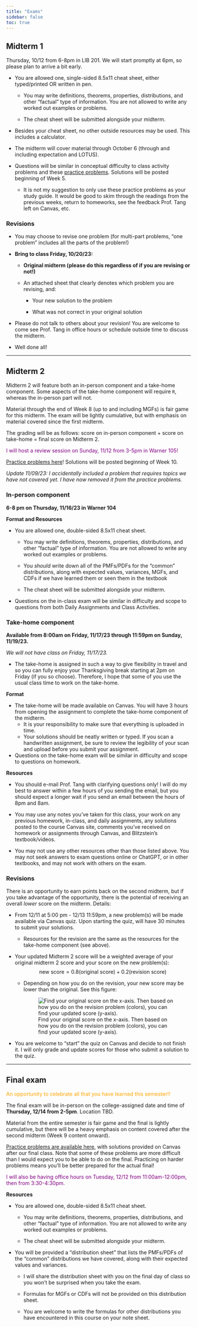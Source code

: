 ```yaml
---
title: "Exams"
sidebar: false
toc: true
---
```


## **Midterm 1**

Thursday, 10/12 from 6-8pm in LIB 201. We will start promptly at 6pm, so please plan to arrive a bit early.

-   You are allowed one, single-sided 8.5x11 cheat sheet, either typed/printed OR written in pen.

    -   You may write definitions, theorems, properties, distributions, and other "factual" type of information. You are not allowed to write any worked out examples or problems.

    -   The cheat sheet will be submitted alongside your midterm.

-   Besides your cheat sheet, no other outside resources may be used. This includes a calculator.

-   The midterm will cover material through October 6 (through and including expectation and LOTUS).

-   Questions will be similar in conceptual difficulty to class activity problems and these [practice problems](weeks/exam/midterm1_review.pdf). Solutions will be posted beginning of Week 5.

    -   It is not my suggestion to only use these practice problems as your study guide. It would be good to skim through the readings from the previous weeks, return to homeworks, see the feedback Prof. Tang left on Canvas, etc.

### Revisions

-   You may choose to revise one problem (for multi-part problems, "one problem" includes all the parts of the problem!)

-   **Bring to class Friday, 10/20/23:**

    -   **Original midterm (please do this regardless of if you are revising or not!)**

    -   An attached sheet that clearly denotes which problem you are revising, and:

        -   Your new solution to the problem

        -   What was not correct in your original solution

-   Please do not talk to others about your revision! You are welcome to come see Prof. Tang in office hours or schedule outside time to discuss the midterm.

-   Well done all!

------------------------------------------------------------------------

## **Midterm 2** {#sec-midterm2}

Midterm 2 will feature both an in-person component and a take-home component. Some aspects of the take-home component will require `R`, whereas the in-person part will not.

Material through the end of Week 8 (up to and including MGFs) is fair game for this midterm. The exam will be lightly cumulative, but with emphasis on material covered since the first midterm.

The grading will be as follows: score on in-person component + score on take-home = final score on Midterm 2.

::: {style="color: purple"}
I will host a review session on Sunday, 11/12 from 3-5pm in Warner 105!
:::

[Practice problems here](weeks/exam/midterm2_review.pdf)! Solutions will be posted beginning of Week 10.

*Update 11/09/23: I accidentally included a problem that requires topics we have not covered yet. I have now removed it from the practice problems.*

### **In-person component**

**6-8 pm on Thursday, 11/16/23 in Warner 104**

**Format and Resources**

-   You are allowed one, double-sided 8.5x11 cheat sheet.

    -   You may write definitions, theorems, properties, distributions, and other "factual" type of information. You are not allowed to write any worked out examples or problems.

    -   You *should* write down all of the PMFs/PDFs for the "common" distributions, along with expected values, variances, MGFs, and CDFs if we have learned them or seen them in the textbook

    -   The cheat sheet will be submitted alongside your midterm.

-   Questions on the in-class exam will be similar in difficulty and scope to questions from both Daily Assignments and Class Activities.

### **Take-home component**

**Available from 8:00am on Friday, 11/17/23 through 11:59pm on Sunday, 11/19/23.**

*We will not have class on Friday, 11/17/23.*

-   The take-home is assigned in such a way to give flexibility in travel and so you can fully enjoy your Thanksgiving break starting at 2pm on Friday (if you so choose). Therefore, I hope that some of you use the usual class time to work on the take-home.

**Format**

-   The take-home will be made available on Canvas. You will have 3 hours from opening the assignment to complete the take-home component of the midterm.
    -   It is your responsibility to make sure that everything is uploaded in time.
    -   Your solutions should be neatly written or typed. If you scan a handwritten assignment, be sure to review the legibility of your scan and upload before you submit your assignment.
-   Questions on the take-home exam will be similar in difficulty and scope to questions on homework.

**Resources**

-   You should e-mail Prof. Tang with clarifying questions only! I will do my best to answer within a few hours of you sending the email, but you should expect a longer wait if you send an email between the hours of 8pm and 8am.

-   You may use any notes you've taken for this class, your work on any previous homework, in-class, and daily assignments, any solutions posted to the course Canvas site, comments you've received on homework or assignments through Canvas, and Blitzstein's textbook/videos.

-   You may not use any other resources other than those listed above. You may not seek answers to exam questions online or ChatGPT, or in other textbooks, and may not work with others on the exam.

### **Revisions**

There is an opportunity to earn points back on the second midterm, but if you take advantage of the opportunity, there is the potential of receiving an overall *lower* score on the midterm. Details:

-   From 12/11 at 5:00 pm - 12/13 11:59pm, a new problem(s) will be made available via Canvas quiz. Upon starting the quiz, will have 30 minutes to submit your solutions.

    -   Resources for the revision are the same as the resources for the take-home component (see above).

-   Your updated Midterm 2 score will be a weighted average of your original midterm 2 score and your score on the new problem(s): $$\text{new score} = 0.8(\text{original score}) + 0.2(\text{revision score})$$

    -   Depending on how you do on the revision, your new score may be lower than the original. See this figure:

        ![Find your original score on the x-axis. Then based on how you do on the revision problem (colors), you can find your updated score (y-axis).](weeks/exam/revision_fig.png)

-   You are welcome to "start" the quiz on Canvas and decide to not finish it. I will only grade and update scores for those who submit a solution to the quiz.

------------------------------------------------------------------------

## **Final exam** {#sec-final}

::: {style="color: orange"}
An opportunity to celebrate all that you have learned this semester!!
:::

The final exam will be in-person on the college-assigned date and time of **Thursday, 12/14 from 2-5pm**. Location TBD.

Material from the entire semester is fair game and the final is lightly cumulative, but there will be a heavy emphasis on content covered after the second midterm (Week 9 content onward).

[Practice problems are available here](weeks/exam/final_practice_problems.pdf), with solutions provided on Canvas after our final class. Note that some of these problems are more difficult than I would expect you to be able to do on the final. Practicing on harder problems means you'll be better prepared for the actual final!

::: {style="color: purple"}
I will also be having office hours on Tuesday, 12/12 from 11:00am-12:00pm, then from 3:30-4:30pm.
:::

**Resources**

-   You are allowed one, double-sided 8.5x11 cheat sheet.

    -   You may write definitions, theorems, properties, distributions, and other "factual" type of information. You are not allowed to write any worked out examples or problems.

    -   The cheat sheet will be submitted alongside your midterm.

-   You will be provided a "distribution sheet" that lists the PMFs/PDFs of the "common" distributions we have covered, along with their expected values and variances.

    -   I will share the distribution sheet with you on the final day of class so you won't be surprised when you take the exam.

    -   Formulas for MGFs or CDFs will not be provided on this distribution sheet.

    -   You are welcome to write the formulas for other distributions you have encountered in this course on your note sheet.

